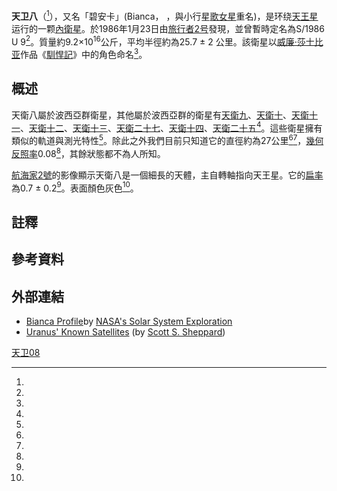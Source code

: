 {{Infobox planet
| name = Bianca
| image = [[File:Bianca-luna-urano.svg|240px]]
| discovery = yes
| discoverer = [[Bradford_A._Smith|Bradford A. Smith]] / ''[[旅行者2号|旅行者2号]]''
| discovered = 1986年1月23日
| mean_orbit_radius = 59,165.550 ± 0.045 km<ref name="Jacobson 1998" />
| eccentricity = 0.00092 ± 0.000118<ref name="Jacobson 1998" />
| period = 0.434578986 ± 0.000000022 d<ref name="Jacobson 1998" />
| inclination = 0.19308 ± 0.054° （相對於天王星的赤道）<ref name="Jacobson 1998" />
| satellite_of = [[天王星|天王星]]
| physical_characteristics = yes
| dimensions = 64 × 46 × 46 km<ref name="Karkoschka, Voyager 2001" />
| mean_radius = 25.7 ± 2 km<ref name="Karkoschka, Voyager 2001" /><ref name="JPL-SSD-sat_phys" /><ref name="Williams 2007 nssdc" />
| surface_area = ~8300 km²{{efn|name=calculated}}
| volume = ~71,000 km³{{efn|name=calculated}}
| mass = ~9.2{{e|16}} [[公斤|kg]]{{efn|name=calculated}}
| density = ~1.3 g/cm³ （推測）<ref name="JPL-SSD-sat_phys" />
| surface_grav = ~0.0086 [[加速度|m/s²]]{{efn|name=calculated}}
| escape_velocity = ~0.022 km/s{{efn|name=calculated}}
| rotation = synchronous<ref name="Karkoschka, Voyager 2001" />
| axial_tilt = zero<ref name="Karkoschka, Voyager 2001" />
| albedo =
  {{plainlist |
* 0.08 ± 0.01<ref name="Karkoschka, Hubble 2001" />
* 0.07<ref name="JPL-SSD-sat_phys" /><ref name="Williams 2007 nssdc" />
  }}
| single_temperature = ~64 [[Kelvin|K]]{{efn|name=calculated}}
}}

'''天卫八'''（{{lang|en|Uranus VIII}}<ref name="Gazetteer" />），又名「碧安卡」(Bianca，{{IPAc-en|b|i|ˈ|ɑː|ŋ|k|ə}} {{respell|bee|AHNG|kə}}，與小行星[[歌女星|歌女星]]重名)，是环绕[[天王星|天王星]]运行的一颗[[內衛星|內衛星]]。於1986年1月23日由[[旅行者2号|旅行者2号]]發現，並曾暫時定名為S/1986 U 9<ref name="IAUC 4168" />。質量約9.2×10<sup>16</sup>公斤，平均半徑約為25.7 ± 2 公里。該衛星以[[威廉·莎士比亚|威廉·莎士比亚]]作品《[[馴悍記|馴悍記]]》中的角色命名<ref name="Gazetteer" />。

== 概述 ==
天衛八屬於波西亞群衛星，其他屬於波西亞群的衛星有[[天衛九|天衛九]]、[[天衛十|天衛十]]、[[天衛十一|天衛十一]]、[[天衛十二|天衛十二]]、[[天衛十三|天衛十三]]、[[天衛二十七|天衛二十七]]、[[天衛十四|天衛十四]]、[[天衛二十五|天衛二十五]]<ref name="Karkoschka, Hubble 2001" />。這些衛星擁有類似的軌道與測光特性<ref name="Karkoschka, Hubble 2001" />。除此之外我們目前只知道它的直徑約為27公里<ref name="Jacobson 1998" /><ref name="Karkoschka, Voyager 2001" />，[[幾何反照率|幾何反照率]]0.08<ref name="Karkoschka, Hubble 2001" />，其餘狀態都不為人所知。

[[航海家2號|航海家2號]]的影像顯示天衛八是一個細長的天體，主自轉軸指向天王星。它的[[扁率|扁率]]為0.7 ± 0.2<ref name="Karkoschka, Voyager 2001" />。表面顏色灰色<ref name="Karkoschka, Voyager 2001" />。

== 註釋 ==
{{notes
| notes =

{{efn
| name = calculated
| 基於其他參數計算的結果
}}

}}

== 參考資料 ==
{{reflist
| refs =

<ref name="Jacobson 1998">
{{cite journal| doi = 10.1086/300263| last1 = Jacobson| first1 = R. A.| year = 1998| title = The Orbits of the Inner Uranian Satellites From Hubble Space Telescope and Voyager 2 Observations| url = https://archive.org/details/sim_astronomical-journal_1998-03_115_3/page/1195| journal = The Astronomical Journal| volume = 115| issue = 3| pages = 1195–1199| bibcode = 1998AJ....115.1195J| ref = harv}}
</ref>

<ref name="Karkoschka, Voyager 2001">
{{cite journal| doi = 10.1006/icar.2001.6597| last = Karkoschka| first = Erich| authorlink = 埃里希·卡爾克斯卡| year = 2001| title = Voyager's Eleventh Discovery of a Satellite of Uranus and Photometry and the First Size Measurements of Nine Satellites| journal = Icarus| volume = 151| issue = 1| pages = 69–77| bibcode = 2001Icar..151...69K| ref = {{sfnRef|Karkoschka, Voyager|2001}}}}
</ref>

<ref name="JPL-SSD-sat_phys">{{cite web
| publisher = [[JPL|JPL]] (Solar System Dynamics)
| title = Planetary Satellite Physical Parameters
| date = 24 October 2008
| url = http://ssd.jpl.nasa.gov/?sat_phys_par
| accessdate = 12 December 2008
| archiveurl = https://web.archive.org/web/20090117082950/http://ssd.jpl.nasa.gov/?sat_phys_par
| archivedate = 2009-01-17
| deadurl = no
}}</ref>

<ref name="Williams 2007 nssdc">{{cite web
| last = Williams
| first = Dr. David R.
| date = 23 November 2007
| title = Uranian Satellite Fact Sheet
| publisher = [[NASA|NASA]] (National Space Science Data Center)
| url = http://nssdc.gsfc.nasa.gov/planetary/factsheet/uraniansatfact.html
| accessdate = 12 December 2008
| archive-date = 2010-01-18
| archive-url = https://www.webcitation.org/5msK7jx96?url=http://nssdc.gsfc.nasa.gov/planetary/factsheet/uraniansatfact.html
| dead-url = no
}}</ref>

<ref name="Karkoschka, Hubble 2001">
{{cite journal| doi = 10.1006/icar.2001.6596| last = Karkoschka| first = Erich| authorlink = 埃里希·卡爾克斯卡| year = 2001| title = Comprehensive Photometry of the Rings and 16 Satellites of Uranus with the Hubble Space Telescope| journal = Icarus| volume = 151| issue = 1| pages = 51–68| bibcode = 2001Icar..151...51K| ref = {{sfnRef|Karkoschka, Hubble|2001}}}}
</ref>

<ref name="IAUC 4168">{{cite journal
| last = Smith
| first = B. A.
| title = Satellites and Rings of Uranus
| journal = IAU Circular
| volume = 4168
| date = 1986-01-27
| url = http://www.cbat.eps.harvard.edu/iauc/04100/04168.html#Item1
| accessdate = 2011-10-31
| archive-date = 2017-08-31
| archive-url = https://web.archive.org/web/20170831222144/http://cbat.eps.harvard.edu/iauc/04100/04168.html#Item1
| dead-url = no
}}</ref>

<ref name="Gazetteer">{{cite web
| title = Planet and Satellite Names and Discoverers
| work = Gazetteer of Planetary Nomenclature
| publisher = USGS Astrogeology
| date = July 21, 2006
| url = http://planetarynames.wr.usgs.gov/Page/Planets
| accessdate = 6 August 2006
| archive-date = 2012-01-24
| archive-url = https://www.webcitation.org/64vZNw3k6?url=http://planetarynames.wr.usgs.gov/Page/Planets
| dead-url = no
}}</ref>

}}

== 外部連結 ==
* [https://web.archive.org/web/20070801203846/http://solarsystem.nasa.gov/planets/profile.cfm?Object=Ura_Bianca Bianca Profile]by [http://solarsystem.nasa.gov NASA's Solar System Exploration]{{Wayback|url=http://solarsystem.nasa.gov/planets/profile.cfm?Object=Ura_Bianca |date=20070801203846 }}
* [https://web.archive.org/web/20131015094120/http://www.dtm.ciw.edu/users/sheppard/satellites/urasatdata.html Uranus' Known Satellites] (by [[斯科特·谢泼德|Scott S. Sheppard]])

{{天王星卫星}}



[[Category:天王星的卫星|天卫08]]